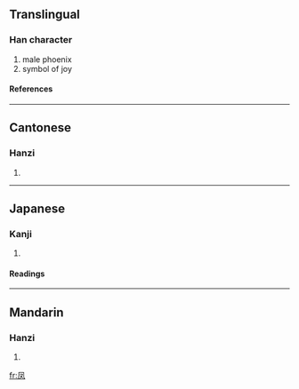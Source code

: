 {{see|鳳}}

==Translingual==
===Han character===
{{Han char|rn=16|rad=几|as=02|sn=4|four=|canj=竹弓水 (HNE)}}
# male phoenix
# symbol of joy
====References====
{{Han ref|kx=0134.031|dkj=01743|dj=0299.130|hdz=10276.070|uh=51E4|ud=20964}}
----
==Cantonese==
===Hanzi===
{{yue-hanzi|jyut=|y=fung6}}
# {{defn|Cantonese}}
----
==Japanese==
===Kanji===
{{ja-kanji|grade=|rs=几02}}
# {{defn|Japanese}}
====Readings====
{{ja-readings|on=[[ほう]] (hō)|kun=}}
----
==Mandarin==
===Hanzi===
{{cmn-hanzi|tra=鳳|pin=[[fèng]] (feng4)|wg=feng<sup>4</sup>}}
# {{defn|Mandarin}}

[[fr:凤]]